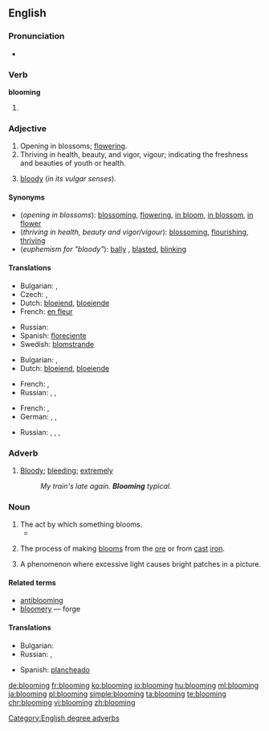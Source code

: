 ==English==

===Pronunciation===
* {{audio|en-us-blooming.ogg|Audio (US)}}

===Verb===
'''blooming'''

# {{present participle of|bloom}}

===Adjective===
{{en-adj}}

# Opening in blossoms; [[flower]]ing.
# Thriving in health, beauty, and vigor, vigour; indicating the freshness and beauties of youth or health.
# {{context|British|euphemistic|lang=en}} [[bloody]] (''in its vulgar senses'').

====Synonyms====
* (''opening in blossoms''): [[blossoming]], [[flowering]], [[in bloom]], [[in blossom]], [[in flower]]
* (''thriving in health, beauty and vigor/vigour''): [[blossom]]ing, [[flourish]]ing, [[thrive|thriving]]
* (''euphemism for "bloody"''): [[bally]] {{qualifier|British}}, [[blasted]], [[blinking]]

====Translations====
{{trans-top|opening in blossoms}}
* Bulgarian: {{t+|bg|цъфтящ}},  {{t+|bg|разцъфнал}}
* Czech: {{t|cs|kvetoucí}},  {{t|cs|rozkvetlý}}
* Dutch: [[bloeiend]], [[bloeiende]]
* French: [[en fleur]]
{{trans-mid}}
* Russian: {{t+|ru|цвету́щий|sc=Cyrl}}
* Spanish: [[floreciente]]
* Swedish: [[blomstrande]]
{{trans-bottom}}

{{trans-top|thriving in health, beauty and vigor/vigour}}
* Bulgarian: {{t+|bg|цветущ}},  {{t+|bg|преуспяващ}}
* Dutch: [[bloeiend]], [[bloeiende]]
{{trans-mid}}
* French: {{t+|fr|florissant|m}}, {{t+|fr|florissante|f}}
* Russian: {{t+|ru|цвету́щий|sc=Cyrl}}, {{t+|ru|преуспева́ющий|sc=Cyrl}}, {{t+|ru|процвета́ющий|sc=Cyrl}} {{qualifier|flourishing}}
{{trans-bottom}}

{{trans-top|euphemism for "bloody"}}
* French: {{t+|fr|sacré|m}}, {{t+|fr|sacrée|f}}
* German: {{t|de|verflixt}},  {{t+|de|verdammt}},  {{t+|de|verflucht}}
{{trans-mid}}
* Russian: {{t+|ru|прокля́тый|sc=Cyrl}}, {{t+|ru|грёбаный|sc=Cyrl}}, {{t+|ru|чёртов|sc=Cyrl}}, {{t+|ru|хре́нов|sc=Cyrl}}
{{trans-bottom}}

===Adverb===
{{en-adv}}

# {{context|euphemistic|lang=en}} [[bloody|Bloody]]; [[bleeding]]; [[extremely]]
#: ''My train's late again. '''Blooming''' typical.''

===Noun===
{{en-noun|~}}

# The act by which something blooms.
#* {{quote-news|year=2007|date=July 23|author=Jeremy Pearce|title=Anne McLaren, 80, Expert on the Embryo, Is Dead|work=New York Times|url=http://www.nytimes.com/2007/07/23/science/23mclaren.html
|passage=Such '''bloomings''', Dr. McLaren continued, would require a critical audience, “so that they can be subject to scientific and ethical review, freely available for research and one day, perhaps, for treating diseases.” }}
# {{context|metallurgy|lang=en}} The process of making [[bloom]]s from the [[ore]] or from [[cast]] [[iron]].
# {{context|photography|lang=en}} A phenomenon where excessive light causes bright patches in a picture.

====Related terms====
* [[antiblooming]]
* [[bloomery]] — forge

====Translations====
{{trans-top|blooming}}
* Bulgarian: {{t|bg|блуминг}}
* Russian: {{t|ru|обжимный стан|m|tr=obžímnyj stan}}, {{t+|ru|блюминг|m|tr=bljúming}}
{{trans-mid}}
* Spanish: [[plancheado]]
{{trans-bottom}}

[[Category:English degree adverbs]]

[[de:blooming]]
[[fr:blooming]]
[[ko:blooming]]
[[io:blooming]]
[[hu:blooming]]
[[ml:blooming]]
[[ja:blooming]]
[[pl:blooming]]
[[simple:blooming]]
[[ta:blooming]]
[[te:blooming]]
[[chr:blooming]]
[[vi:blooming]]
[[zh:blooming]]